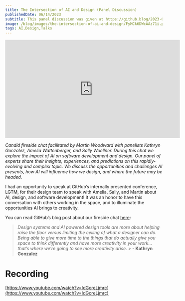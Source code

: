 ```yaml
---
title: The Intersection of AI and Design (Panel Discussion)
publishedDate: 06/14/2023
subtitle: This panel discussion was given at https://github.blog/2023-07-19-exploring-developer-happiness-inclusion-and-productivity-at-githubs-design-conference/ for their design organization.
image: /blog/images/the-intersection-of-ai-and-design/FyMCk6DWcAAz71i.png
tags: AI,Design,Talks
---
```


<iframe
  width="560"
  height="315"
  src="https://www.youtube.com/embed/IdGoreLjmrc?si=qWO9bXFCnbPyF0jY"
  title="YouTube video player"
  frameborder="0"
  allow="accelerometer; autoplay; clipboard-write; encrypted-media; gyroscope; picture-in-picture; web-share"
  allowfullscreen
  className="w-full h-96 mb-8"
></iframe>

_Candid fireside chat facilitated by Martin Woodward with panelists Kathryn Gonzalez, Amelia Wattenberger, and Sally Woellner. During this chat we explore the impact of AI on software development and design. Our panel of experts share their insights, experiences, and predictions on this rapidly-evolving and complex topic. We discuss the opportunities and challenges AI presents, how AI will influence how we design, and where the future may be headed._

I had an opportunity to speak at GitHub’s internally presented conference, LGTM, for their design team to speak with Amelia, Sally, and Martin about AI, design, and software development! It was an honor to have this conversation with others working in the space, and to illuminate the opportunities AI brings to creativity.

You can read GitHub’s blog post about our fireside chat [here](https://github.blog/2023-07-19-exploring-developer-happiness-inclusion-and-productivity-at-githubs-design-conference/#designing-for-productivity-and-ai):

> _Design systems and AI powered design tools are more about helping raise the floor versus limiting the ceiling of what a designer can do. Being able to give more time to the things that do actually give you space to think differently and have more creativity in your work… that’s where we’re going to see more creativity arise._ > **- Kathryn Gonzalez**

# Recording

[https://www.youtube.com/watch?v=IdGoreLjmrc](https://www.youtube.com/watch?v=IdGoreLjmrc)
